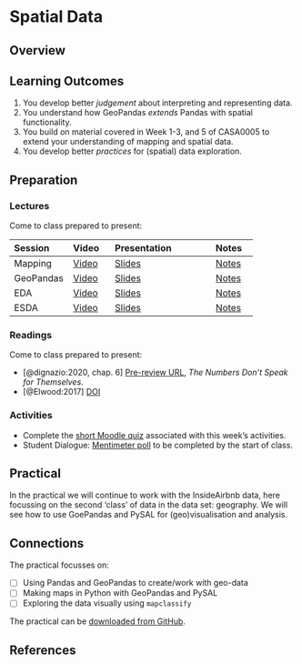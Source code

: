 # Spatial Data

## Overview

::: {.callout-important}
## Learning Outcomes

1. You develop better *judgement* about interpreting and representing data.
2. You understand how GeoPandas *extends* Pandas with spatial functionality.
3. You build on material covered in Week 1-3, and 5 of CASA0005 to extend your understanding of mapping and spatial data.
4. You develop better *practices* for (spatial) data exploration.
::: 

## Preparation 

### Lectures

Come to class prepared to present:

| Session | Video | Presentation | Notes |
| :------ | :---- | :----------- | :---- |
| Mapping | [Video]({{< var vids.mapping >}}) | [Slides](../lectures/6.1-Mapping.qmd) | [Notes]() |
| GeoPandas | [Video]({{< var vids.geopandas >}}) | [Slides](../lectures/6.2-Geopandas.qmd) | [Notes]() |
| EDA | [Video]({{< var vids.eda >}}) |[Slides](../lectures/6.3-EDA.qmd) | [Notes]() |
| ESDA | [Video]({{< var vids.esda >}}) | [Slides](../lectures/6.4-ESDA.qmd) | [Notes]() |

### Readings

Come to class prepared to present:

- [@dignazio:2020, chap. 6] [Pre-review URL](https://bookbook.pubpub.org/pub/6ui5n4vo), *The Numbers Don't Speak for Themselves*. 
- [@Elwood:2017] [DOI](https://doi.org/10.1080/13658816.2017.1334892)

### Activities

- Complete the [short Moodle quiz]({{< var quiz.week6 >}}) associated with this week's activities.
- Student Dialogue: [Mentimeter poll](https://moodle.ucl.ac.uk/mod/url/view.php?id=4389751&forceview=1) to be completed by the start of class.

## Practical

In the practical we will continue to work with the InsideAirbnb data, here focussing on the second 'class' of data in the data set: geography. We will see how to use GoePandas and PySAL for (geo)visualisation and analysis.

::: {.callout-tip}
## Connections

The practical focusses on:

- [ ] Using Pandas and GeoPandas to create/work with geo-data
- [ ] Making maps in Python with GeoPandas and PySAL
- [ ] Exploring the data visually using `mapclassify`

:::

The practical can be [downloaded from GitHub]({{< var module.raw >}}practicals/Practical-06-Spatial_Data.ipynb).

## References 
